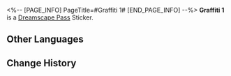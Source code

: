 <%-- [PAGE_INFO]
PageTitle=#Graffiti 1#
[END_PAGE_INFO] --%>
{{Stub|Location information}}
{{Item Infobox
|id          = 223800
|image       = Dreamscape Pass Sticker Graffiti 1.png
|type        = Dreamscape Pass Sticker
|type2       = The Last Tycoon Stickers
|invCategory = 
|rarity      = 4
|effect      = 
|description = Digital stickers that can be used to decorate the pages of the Dreamtour Handbook. They come in many different styles.
|source1     = [[Unlocked by Default]]
}}
{{Description|It's time for resistance.}}
'''Graffiti 1''' is a [[Dreamscape Pass]] Sticker.

==Other Languages==
{{Other Languages
|en   = Graffiti 1
|zhs  = 涂鸦•一
|zht  = 塗鴉•一
|ja   = ラクガキ・1
|ko   = 그래피티•1
|es   = Grafiti 1
|fr   = Graffiti 1
|ru   = Граффити I
|th   = กราฟฟิตี้ 1
|vi   = Graffiti 1
|de   = Graffiti 1
|id   = Grafiti 1
|pt   = Grafite 1
}}

==Change History==
{{Change History|2.2}}